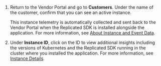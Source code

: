 1. Return to the Vendor Portal and go to **Customers**. Under the name of the customer, confirm that you can see an active instance.

     This instance telemetry is automatically collected and sent back to the Vendor Portal when the Replicated SDK is installed alongside the application. For more information, see [About Instance and Event Data](/vendor/instance-insights-event-data).

1. Under **Instance ID**, click on the ID to view additional insights including the versions of Kubernetes and the Replicated SDK running in the cluster where you installed the application. For more information, see [Instance Details](/vendor/instance-insights-details).